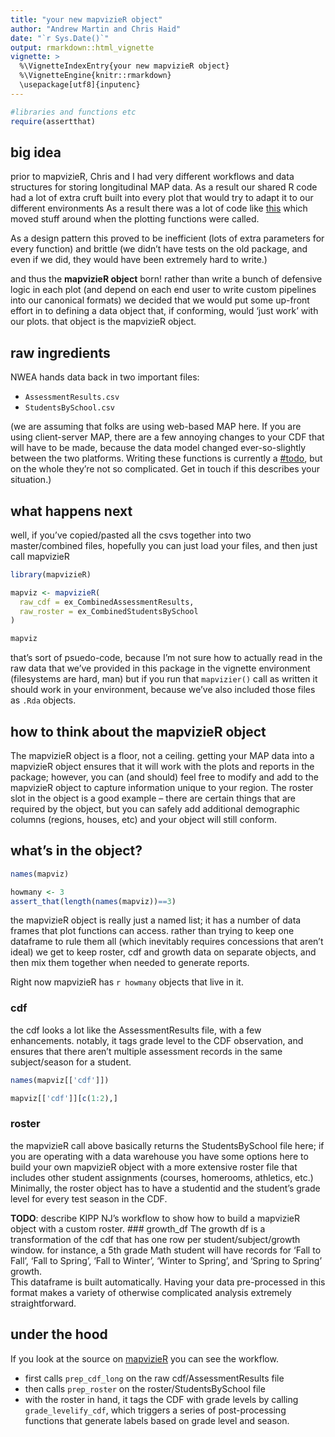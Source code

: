 ```yaml
---
title: "your new mapvizieR object"
author: "Andrew Martin and Chris Haid"
date: "`r Sys.Date()`"
output: rmarkdown::html_vignette
vignette: >
  %\VignetteIndexEntry{your new mapvizieR object}
  %\VignetteEngine{knitr::rmarkdown}
  \usepackage[utf8]{inputenc}
---
```



```r
#libraries and functions etc
require(assertthat)
```

## big idea
prior to mapvizieR, Chris and I had very different workflows and data structures for storing longitudinal MAP data.  As a result our shared R code had a lot of extra cruft built into every plot that would try to adapt it to our different environments  As a result there was a lot of code like [this](https://github.com/almartin82/MAP-visuals/blob/2daa2dc47aa5afb84bc85e992657aaa9018b5e85/R/becca_plot.R#L59) which moved stuff around when the plotting functions were called.

As a design pattern this proved to be inefficient (lots of extra parameters for every function) and brittle (we didn't have tests on the old package, and even if we did, they would have been extremely hard to write.)

and thus the **mapvizieR object** born!  rather than write a bunch of defensive logic in each plot (and depend on each end user to write custom pipelines into our canonical formats) we decided that we would put some up-front effort in to defining a data object that, if conforming, would 'just work' with our plots.  that object is the mapvizieR object.

## raw ingredients

NWEA hands data back in two important files:

  - `AssessmentResults.csv`
  - `StudentsBySchool.csv`
  
(we are assuming that folks are using web-based MAP here.  If you are using client-server MAP, there are a few annoying changes to your CDF that will have to be made, because the data model changed ever-so-slightly between the two platforms.  Writing these functions is currently a [#todo](https://github.com/almartin82/mapvizieR/issues/37), but on the whole they're not so complicated.  Get in touch if this describes your situation.)
  
## what happens next

well, if you've copied/pasted all the csvs together into two master/combined files, hopefully you can just load your files, and then just call mapvizieR 

```r
library(mapvizieR)

mapviz <- mapvizieR(
  raw_cdf = ex_CombinedAssessmentResults,
  raw_roster = ex_CombinedStudentsBySchool
)

mapviz

```

that's sort of psuedo-code, because I'm not sure how to actually read in the raw data that we've provided in this package in the vignette environment (filesystems are hard, man) but if you run that `mapvizier()` call as written it should work in your environment, because we've also included those files as `.Rda` objects.

## how to think about the mapvizieR object
The mapvizieR object is a floor, not a ceiling.  getting your MAP data into a mapvizieR object ensures that it will work with the plots and reports in the package; however, you can (and should) feel free to modify and add to the mapvizieR object to capture information unique to your region.  The roster slot in the object is a good example -- there are certain things that are required by the object, but you can safely add additional demographic columns (regions, houses, etc) and your object will still conform.

## what's in the object?

```r
names(mapviz)
```

```r
howmany <- 3
assert_that(length(names(mapviz))==3)
```

the mapvizieR object is really just a named list; it has a number of data frames that plot functions can access.  rather than trying to keep one dataframe to rule them all (which inevitably requires concessions that aren't ideal) we get to keep roster, cdf and growth data on separate objects, and then mix them together when needed to generate reports.

Right now mapvizieR has `r howmany` objects that live in it. 

### cdf
the cdf looks a lot like the AssessmentResults file, with a few enhancements.  notably, it tags grade level to the CDF observation, and ensures that there aren't multiple assessment records in the same subject/season for a student.

```r

names(mapviz[['cdf']])

mapviz[['cdf']][c(1:2),]

```

### roster
the mapvizieR call above basically returns the StudentsBySchool file here; if you are operating with a data warehouse you have some options here to build your own mapvizieR object with a more extensive roster file that includes other student assignments (courses, homerooms, athletics, etc.)  Minimally, the roster object has to have a studentid and the student's grade level for every test season in the CDF. 

**TODO**: describe KIPP NJ's workflow to show how to build a mapvizieR object with a custom roster.
### growth_df
The growth df is a transformation of the cdf that has one row per student/subject/growth window.  for instance, a 5th grade Math student will have records for 'Fall to Fall', 'Fall to Spring', 'Fall to Winter', 'Winter to Spring', and 'Spring to Spring' growth.  
This dataframe is built automatically.  Having your data pre-processed in this format makes a variety of otherwise complicated analysis extremely straightforward.

## under the hood

If you look at the source on [ mapvizieR](https://github.com/almartin82/mapvizieR/blob/master/R/mapvizieR_object.R#L23) you can see the workflow.

- first calls `prep_cdf_long` on the raw cdf/AssessmentResults file
- then calls `prep_roster` on the roster/StudentsBySchool file
- with the roster in hand, it tags the CDF with grade levels by calling `grade_levelify_cdf`, which triggers a series of post-processing functions that generate labels based on grade level and season.



